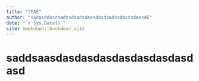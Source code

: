 ```yaml
--- 
title: "fFAE"
author: "sadasddasdsadasdsadsdaasdasdsadasdasdsdaasdE"
date: "`r Sys.Date()`"
site: bookdown::bookdown_site
---
```


# saddsaasdasdasdasdasdasdasdasdasd

